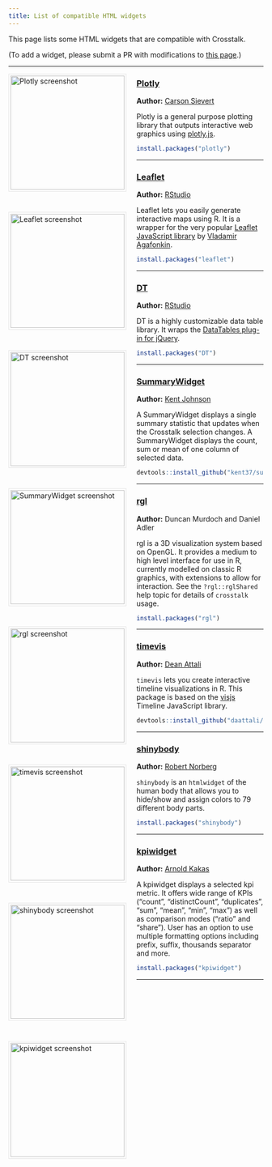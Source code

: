 ```yaml
---
title: List of compatible HTML widgets
---
```


This page lists some HTML widgets that are compatible with Crosstalk.

(To add a widget, please submit a PR with modifications to [this page](https://github.com/rstudio/crosstalk/edit/main/docs/widgets.Rmd).)

<style type="text/css">
img.widget-thumbnail {
  width: 225px;
  height: auto;
  border: 1px solid #e6e6e6;
  float: left;
  padding: 3px;
  margin-right: 20px;
  margin-bottom: 40px;
}
.section.level3 hr {
  clear: both;
}
</style>



---

[![Plotly screenshot](thumbnails/ropensci-plotly.png){.widget-thumbnail}](https://cpsievert.github.io/plotly_book/)

### [Plotly](https://cpsievert.github.io/plotly_book/)

**Author:** [Carson Sievert](https://github.com/cpsievert)

Plotly is a general purpose plotting library that outputs interactive web graphics using [plotly.js](https://plot.ly/javascript/).

```r
install.packages("plotly")
```



---

[![Leaflet screenshot](thumbnails/rstudio-leaflet.png){.widget-thumbnail}](https://rstudio.github.io/leaflet/)

### [Leaflet](https://rstudio.github.io/leaflet/)

**Author:** [RStudio](https://github.com/rstudio)

Leaflet lets you easily generate interactive maps using R. It is a wrapper for the very popular [Leaflet JavaScript library](http://leafletjs.com/) by [Vladamir Agafonkin](http://agafonkin.com/en/).

```r
install.packages("leaflet")
```



---

[![DT screenshot](thumbnails/rstudio-DT.png){.widget-thumbnail}](https://rstudio.github.io/DT/)

### [DT](https://rstudio.github.io/DT/)

**Author:** [RStudio](https://github.com/rstudio)

DT is a highly customizable data table library. It wraps the [DataTables plug-in for jQuery](https://datatables.net/).

```r
install.packages("DT")
```

---

[![SummaryWidget screenshot](thumbnails/summarywidget.png){.widget-thumbnail}](https://kent37.github.io/summarywidget/)

### [SummaryWidget](https://kent37.github.io/summarywidget/)

**Author:** [Kent Johnson](https://github.com/kent37)

A SummaryWidget displays a single summary statistic that updates when the Crosstalk selection changes. A SummaryWidget displays the count, sum or mean of one column of selected data.

```r
devtools::install_github("kent37/summarywidget")
```


---

[![rgl screenshot](thumbnails/rgl.png){.widget-thumbnail}](https://dmurdoch.github.io/rgl/)

### [rgl](https://dmurdoch.github.io/rgl/)

**Author:** Duncan Murdoch and Daniel Adler

rgl is a 3D visualization system based on OpenGL. It
provides a medium to high level interface for use in R,
currently modelled on classic R graphics, with extensions
to allow for interaction.  See the `?rgl::rglShared`
help topic for details of `crosstalk` usage.

```r
install.packages("rgl")
```

---

[![timevis screenshot](thumbnails/daattali-timevis.png){.widget-thumbnail}](https://github.com/daattali/timevis)

### [timevis](https://github.com/daattali/timevis)

**Author:** [Dean Attali](https://github.com/daattali)

`timevis` lets you create interactive timeline visualizations in R.
This package is based on the [visjs](https://visjs.github.io/vis-timeline/docs/timeline/)
Timeline JavaScript library.


```r
devtools::install_github("daattali/timevis")
```

---

[![shinybody screenshot](thumbnails/shinybody.png){.widget-thumbnail}](https://github.com/robert-norberg/shinybody)

### [shinybody](https://github.com/robert-norberg/shinybody)

**Author:** [Robert Norberg](https://github.com/robert-norberg)

`shinybody` is an `htmlwidget` of the human body that allows you to hide/show
and assign colors to 79 different body parts.


```r
install.packages("shinybody")
```
---

[![kpiwidget screenshot](thumbnails/kpiwidget.png){.widget-thumbnail}](https://arnold-kakas.github.io/kpiwidget/)

### [kpiwidget](https://arnold-kakas.github.io/kpiwidget/)

**Author:** [Arnold Kakas](https://github.com/Arnold-Kakas)

A kpiwidget displays a selected kpi metric. 
It offers wide range of KPIs ("count", "distinctCount", "duplicates", "sum", "mean", "min", "max") as well as comparison modes ("ratio" and "share").
User has an option to use multiple formatting options including prefix, suffix, thousands separator and more.

```r
install.packages("kpiwidget")
```
---
